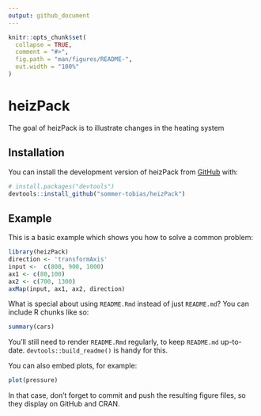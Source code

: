 ```yaml
---
output: github_document
---
```


<!-- README.md is generated from README.Rmd. Please edit that file -->

```r
knitr::opts_chunk$set(
  collapse = TRUE,
  comment = "#>",
  fig.path = "man/figures/README-",
  out.width = "100%"
)
```

# heizPack

<!-- badges: start -->
<!-- badges: end -->

The goal of heizPack is to illustrate changes in the heating system

## Installation

You can install the development version of heizPack from [GitHub](https://github.com/) with:

``` r
# install.packages("devtools")
devtools::install_github("sommer-tobias/heizPack")
```

## Example

This is a basic example which shows you how to solve a common problem:

```r
library(heizPack)
direction <- 'transformAxis'
input <-  c(800, 900, 1000)
ax1 <- c(80,100)
ax2 <- c(700, 1300)
axMap(input, ax1, ax2, direction)
```

What is special about using `README.Rmd` instead of just `README.md`? You can include R chunks like so:

```r
summary(cars)
```

You'll still need to render `README.Rmd` regularly, to keep `README.md` up-to-date. `devtools::build_readme()` is handy for this.

You can also embed plots, for example:

```r
plot(pressure)
```

In that case, don't forget to commit and push the resulting figure files, so they display on GitHub and CRAN.
